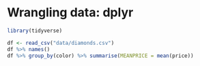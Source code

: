 # Wrangling data: dplyr {#dplyr}


```r
library(tidyverse)

```


```r
df <- read_csv("data/diamonds.csv")
df %>% names()
df %>% group_by(color) %>% summarise(MEANPRICE = mean(price))
```


